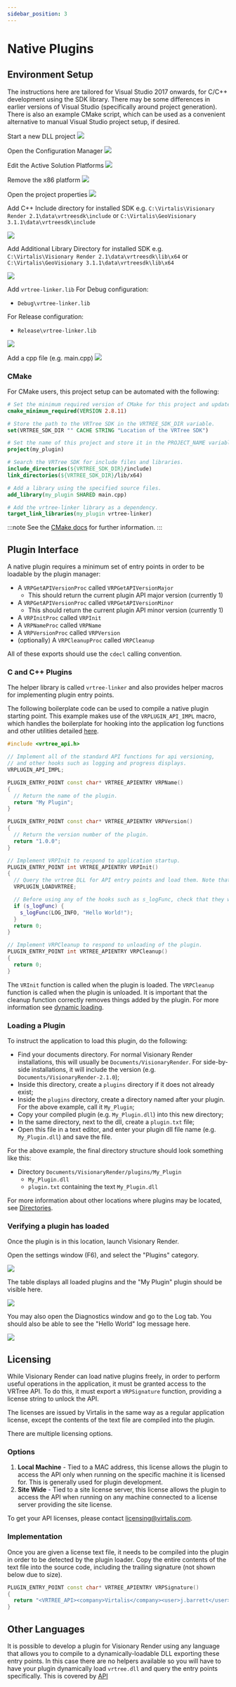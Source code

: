 ```yaml
---
sidebar_position: 3
---
```


# Native Plugins

## Environment Setup

The instructions here are tailored for Visual Studio 2017 onwards, for C/C++ development using the SDK library. There may be some differences in earlier versions of Visual Studio (specifically around project generation). There is also an example CMake script, which can be used as a convenient alternative to manual Visual Studio project setup, if desired.

Start a new DLL project
![](/img/visren-dev/vs-new-dll.png)

Open the Configuration Manager
![](/img/visren-dev/vs-config-mgr.png)

Edit the Active Solution Platforms
![](/img/visren-dev/vs-edit-platform.png)

Remove the x86 platform
![](/img/visren-dev/vs-del-x86.png)

Open the project properties
![](/img/visren-dev/vs-project-props.png)

Add C++ Include directory for installed SDK
e.g. `C:\Virtalis\Visionary Render 2.1\data\vrtreesdk\include`
or `C:\Virtalis\GeoVisionary 3.1.1\data\vrtreesdk\include`

![](/img/visren-dev/vs-cpp-incdir.png)

Add Additional Library Directory for installed SDK
e.g. `C:\Virtalis\Visionary Render 2.1\data\vrtreesdk\lib\x64`
or `C:\Virtalis\GeoVisionary 3.1.1\data\vrtreesdk\lib\x64`

![](/img/visren-dev/vs-link-dir.png)

Add `vrtree-linker.lib`
For Debug configuration:
* `Debug\vrtree-linker.lib`

For Release configuration:
* `Release\vrtree-linker.lib`

![](/img/visren-dev/vs-link-deps.png)

Add a cpp file (e.g. main.cpp)
![](/img/visren-dev/vs-add-main.png)

### CMake

For CMake users, this project setup can be automated with the following:

```cmake title="CMakeLists.txt"
# Set the minimum required version of CMake for this project and update the policy settings.
cmake_minimum_required(VERSION 2.8.11)

# Store the path to the VRTree SDK in the VRTREE_SDK_DIR variable.
set(VRTREE_SDK_DIR "" CACHE STRING "Location of the VRTree SDK")

# Set the name of this project and store it in the PROJECT_NAME variable.
project(my_plugin)

# Search the VRTree SDK for include files and libraries.
include_directories(${VRTREE_SDK_DIR}/include)
link_directories(${VRTREE_SDK_DIR}/lib/x64)

# Add a library using the specified source files.
add_library(my_plugin SHARED main.cpp)

# Add the vrtree-linker library as a dependency.
target_link_libraries(my_plugin vrtree-linker)
```

:::note
See the [CMake docs](https://cmake.org/cmake/help/latest/) for further information.
:::

## Plugin Interface

A native plugin requires a minimum set of entry points in order to be loadable by the plugin manager:

* A `VRPGetAPIVersionProc` called `VRPGetAPIVersionMajor`
  * This should return the current plugin API major version (currently 1)
* A `VRPGetAPIVersionProc` called `VRPGetAPIVersionMinor`
  * This should return the current plugin API minor version (currently 1)
* A `VRPInitProc` called `VRPInit`
* A `VRPNameProc` called `VRPName`
* A `VRPVersionProc` called `VRPVersion`
* (optionally) A `VRPCleanupProc` called `VRPCleanup`

All of these exports should use the `cdecl` calling convention.

### C and C++ Plugins

The helper library is called `vrtree-linker` and also provides helper macros for implementing plugin entry points.

The following boilerplate code can be used to compile a native plugin starting point. This example makes use of the `VRPLUGIN_API_IMPL` macro, which handles the boilerplate for hooking into the application log functions and other utilities detailed [here](../../reference/c-api/modules/plugins/utilities.mdx).

```cpp title="main.cpp"
#include <vrtree_api.h>

// Implement all of the standard API functions for api versioning, 
// and other hooks such as logging and progress displays.
VRPLUGIN_API_IMPL;

PLUGIN_ENTRY_POINT const char* VRTREE_APIENTRY VRPName()
{
  // Return the name of the plugin.
  return "My Plugin";
}

PLUGIN_ENTRY_POINT const char* VRTREE_APIENTRY VRPVersion()
{
  // Return the version number of the plugin.
  return "1.0.0";
}

// Implement VRPInit to respond to application startup.
PLUGIN_ENTRY_POINT int VRTREE_APIENTRY VRPInit()
{
  // Query the vrtree DLL for API entry points and load them. Note that a valid API license is required (see licensing section below).
  VRPLUGIN_LOADVRTREE;

  // Before using any of the hooks such as s_logFunc, check that they were loaded.
  if (s_logFunc) {
    s_logFunc(LOG_INFO, "Hello World!");
  }
  return 0;
}

// Implement VRPCleanup to respond to unloading of the plugin.
PLUGIN_ENTRY_POINT int VRTREE_APIENTRY VRPCleanup()
{
  return 0;
}
```

The `VRInit` function is called when the plugin is loaded. The `VRPCleanup` function is called when the plugin is unloaded. It is important that the cleanup function correctly removes things added by the plugin. For more information see [dynamic loading](../advanced/dynamic-loading.mdx).

### Loading a Plugin

To instruct the application to load this plugin, do the following:

* Find your documents directory. For normal Visionary Render installations, this will usually be `Documents/VisionaryRender`. For side-by-side installations, it will include the version (e.g. `Documents/VisionaryRender-2.1.0`);
* Inside this directory, create a `plugins` directory if it does not already exist;
* Inside the `plugins` directory, create a directory named after your plugin. For the above example, call it `My_Plugin`;
* Copy your compiled plugin (e.g. `My_Plugin.dll`) into this new directory;
* In the same directory, next to the dll, create a `plugin.txt` file;
* Open this file in a text editor, and enter your plugin dll file name (e.g. `My_Plugin.dll`) and save the file.

For the above example, the final directory structure should look something like this:
* Directory `Documents/VisionaryRender/plugins/My_Plugin`
  * `My_Plugin.dll`
  * `plugin.txt` containing the text `My_Plugin.dll`

For more information about other locations where plugins may be located, see [Directories](../data-structure/directories.mdx).

### Verifying a plugin has loaded

Once the plugin is in this location, launch Visionary Render. 

Open the settings window (F6), and select the "Plugins" category. 

![](/img/visren-dev/plugin-settings.png)

The table displays all loaded plugins and the "My Plugin" plugin should be visible here.

![](/img/visren-dev/sample-plugin.png)

You may also open the Diagnostics window and go to the Log tab. You should also be able to see the "Hello World" log message here.

![](/img/visren-dev/hello-diagnostics.png)

## Licensing

While Visionary Render can load native plugins freely, in order to perform useful operations in the application, it must be granted access to the VRTree API. To do this, it must export a `VRPSignature` function, providing a license string to unlock the API.

The licenses are issued by Virtalis in the same way as a regular application license, except the contents of the text file are compiled into the plugin.

There are multiple licensing options.

### Options

1. **Local Machine** - Tied to a MAC address, this license allows the plugin to access the API only when running on the specific machine it is licensed for. This is generally used for plugin development.
2. **Site Wide** - Tied to a site license server, this license allows the plugin to access the API when running on any machine connected to a license server providing the site license.

To get your API licenses, please contact [licensing@virtalis.com](mailto:licensing@virtalis.com).

### Implementation

Once you are given a license text file, it needs to be compiled into the plugin in order to be detected by the plugin loader. Copy the entire contents of the text file into the source code, including the trailing signature (not shown below due to size).

```cpp
PLUGIN_ENTRY_POINT const char* VRTREE_APIENTRY VRPSignature()
{
  return "<VRTREE_API><company>Virtalis</company><user>j.barrett</user><feature>Development</feature></VRTREE_API>";
}
```

## Other Languages

It is possible to develop a plugin for Visionary Render using any language that allows you to compile to a dynamically-loadable DLL exporting these entry points. In this case there are no helpers available so you will have to have your plugin dynamically load `vrtree.dll` and query the entry points specifically. This is covered by [API](api.mdx)
